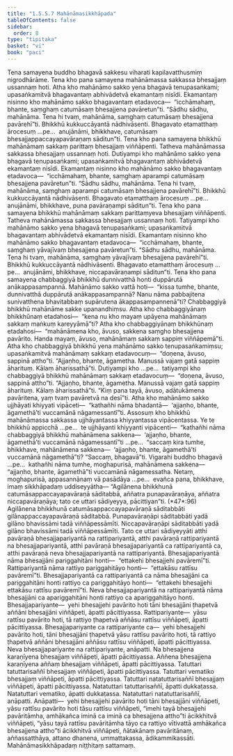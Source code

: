 ```yaml
---
title: "1.5.5.7 Mahānāmasikkhāpada"
tableOfContents: false
sidebar:
  order: 8
type: "tipitaka"
basket: "vi"
book: "paci"
---
```



<DynamicBreadcrumb />

<Division number="303" book="paci">

<Paragraph number="964" book="paci">
Tena samayena buddho bhagavā sakkesu viharati kapilavatthusmiṃ nigrodhārāme. Tena kho pana samayena mahānāmassa sakkassa bhesajjaṃ ussannaṃ hoti. Atha kho mahānāmo sakko yena bhagavā tenupasaṅkami; upasaṅkamitvā bhagavantaṃ abhivādetvā ekamantaṃ nisīdi. Ekamantaṃ nisinno kho mahānāmo sakko bhagavantaṃ etadavoca—  “icchāmahaṃ, bhante, saṃghaṃ catumāsaṃ bhesajjena pavāretun”ti. “Sādhu sādhu, mahānāma. Tena hi tvaṃ, mahānāma, saṃghaṃ catumāsaṃ bhesajjena pavārehī”ti. Bhikkhū kukkuccāyantā nādhivāsenti. Bhagavato etamatthaṃ ārocesuṃ …pe…  anujānāmi, bhikkhave, catumāsaṃ bhesajjappaccayapavāraṇaṃ sāditun”ti.
</Paragraph>

</Division>
<Division number="304" book="paci">

<Paragraph number="965" book="paci">
Tena kho pana samayena bhikkhū mahānāmaṃ sakkaṃ parittaṃ bhesajjaṃ viññāpenti. Tatheva mahānāmassa sakkassa bhesajjaṃ ussannaṃ hoti. Dutiyampi kho mahānāmo sakko yena bhagavā tenupasaṅkami; upasaṅkamitvā bhagavantaṃ abhivādetvā ekamantaṃ nisīdi. Ekamantaṃ nisinno kho mahānāmo sakko bhagavantaṃ etadavoca—  “icchāmahaṃ, bhante, saṃghaṃ aparampi catumāsaṃ bhesajjena pavāretun”ti. “Sādhu sādhu, mahānāma. Tena hi tvaṃ, mahānāma, saṃghaṃ aparampi catumāsaṃ bhesajjena pavārehī”ti. Bhikkhū kukkuccāyantā nādhivāsenti. Bhagavato etamatthaṃ ārocesuṃ …pe…  anujānāmi, bhikkhave, puna pavāraṇampi sāditun”ti.
</Paragraph>

</Division>
<Division number="305" book="paci">

<Paragraph number="966" book="paci">
Tena kho pana samayena bhikkhū mahānāmaṃ sakkaṃ parittaṃyeva bhesajjaṃ viññāpenti. Tatheva mahānāmassa sakkassa bhesajjaṃ ussannaṃ hoti. Tatiyampi kho mahānāmo sakko yena bhagavā tenupasaṅkami; upasaṅkamitvā bhagavantaṃ abhivādetvā ekamantaṃ nisīdi. Ekamantaṃ nisinno kho mahānāmo sakko bhagavantaṃ etadavoca—  “icchāmahaṃ, bhante, saṃghaṃ yāvajīvaṃ bhesajjena pavāretun”ti. “Sādhu sādhu, mahānāma. Tena hi tvaṃ, mahānāma, saṃghaṃ yāvajīvaṃ bhesajjena pavārehī”ti. Bhikkhū kukkuccāyantā nādhivāsenti. Bhagavato etamatthaṃ ārocesuṃ …pe…  anujānāmi, bhikkhave, niccapavāraṇampi sāditun”ti.
</Paragraph>

<Paragraph number="967" book="paci">
Tena kho pana samayena chabbaggiyā bhikkhū dunnivatthā honti duppārutā anākappasampannā. Mahānāmo sakko vattā hoti—  “kissa tumhe, bhante, dunnivatthā duppārutā anākappasampannā? Nanu nāma pabbajitena sunivatthena bhavitabbaṃ supārutena ākappasampannenā”ti? Chabbaggiyā bhikkhū mahānāme sakke upanandhiṃsu. Atha kho chabbaggiyānaṃ bhikkhūnaṃ etadahosi—  “kena nu kho mayaṃ upāyena mahānāmaṃ sakkaṃ maṅkuṃ kareyyāmā”ti? Atha kho chabbaggiyānaṃ bhikkhūnaṃ etadahosi—  “mahānāmena kho, āvuso, sakkena saṃgho bhesajjena pavārito. Handa mayaṃ, āvuso, mahānāmaṃ sakkaṃ sappiṃ viññāpemā”ti. Atha kho chabbaggiyā bhikkhū yena mahānāmo sakko tenupasaṅkamiṃsu; upasaṅkamitvā mahānāmaṃ sakkaṃ etadavocuṃ—  “doṇena, āvuso, sappinā attho”ti. “Ajjaṇho, bhante, āgametha. Manussā vajaṃ gatā sappiṃ āharituṃ. Kālaṃ āharissathā”ti.
</Paragraph>

<Paragraph number="968" book="paci">
Dutiyampi kho …pe…  tatiyampi kho chabbaggiyā bhikkhū mahānāmaṃ sakkaṃ etadavocuṃ—  “doṇena, āvuso, sappinā attho”ti. “Ajjaṇho, bhante, āgametha. Manussā vajaṃ gatā sappiṃ āharituṃ. Kālaṃ āharissathā”ti. “Kiṃ pana tayā, āvuso, adātukāmena pavāritena, yaṃ tvaṃ pavāretvā na desī”ti. Atha kho mahānāmo sakko ujjhāyati khiyyati vipāceti—  “kathañhi nāma bhadantā—  ‘ajjaṇho, bhante, āgamethā’ti vuccamānā nāgamessantī”ti.
</Paragraph>

<Paragraph number="969" book="paci">
Assosuṃ kho bhikkhū mahānāmassa sakkassa ujjhāyantassa khiyyantassa vipācentassa. Ye te bhikkhū appicchā …pe…  te ujjhāyanti khiyyanti vipācenti—  “kathañhi nāma chabbaggiyā bhikkhū mahānāmena sakkena—  ‘ajjaṇho, bhante, āgamethā’ti vuccamānā nāgamessantī”ti …pe…  “saccaṃ kira tumhe, bhikkhave, mahānāmena sakkena—  ‘ajjaṇho, bhante, āgamethā’ti vuccamānā nāgamethā”ti? “Saccaṃ, bhagavā”ti. Vigarahi buddho bhagavā …pe…  kathañhi nāma tumhe, moghapurisā, mahānāmena sakkena—  “ajjaṇho, bhante, āgamethā”ti vuccamānā nāgamessatha. Netaṃ, moghapurisā, appasannānaṃ vā pasādāya …pe…  evañca pana, bhikkhave, imaṃ sikkhāpadaṃ uddiseyyātha—
</Paragraph>

</Division>
<Division number="306" book="paci">

<Paragraph number="970" book="paci">
<Emphasis>“Agilānena bhikkhunā catumāsappaccayapavāraṇā sāditabbā</Emphasis>, <Emphasis>aññatra punapavāraṇāya, aññatra niccapavāraṇāya; tato ce uttari sādiyeyya, pācittiyan”</Emphasis>ti. (*47*:<Emphasis>96</Emphasis>)
</Paragraph>

</Division>
<Division number="307" book="paci">

<Paragraph number="971" book="paci">
<Emphasis>Agilānena bhikkhunā catumāsappaccayapavāraṇā sāditabbā</Emphasis>ti gilānappaccayapavāraṇā sāditabbā.
</Paragraph>

<Paragraph number="972" book="paci">
<Emphasis>Punapavāraṇāpi sāditabbā</Emphasis>ti yadā gilāno bhavissāmi tadā viññāpessāmīti.
</Paragraph>

<Paragraph number="973" book="paci">
<Emphasis>Niccapavāraṇāpi sāditabbā</Emphasis>ti yadā gilāno bhavissāmi tadā viññāpessāmīti.
</Paragraph>

<Paragraph number="974" book="paci">
<Emphasis>Tato ce uttari sādiyeyyā</Emphasis>ti atthi pavāraṇā bhesajjapariyantā na rattipariyantā, atthi pavāraṇā rattipariyantā na bhesajjapariyantā, atthi pavāraṇā bhesajjapariyantā ca rattipariyantā ca, atthi pavāraṇā neva bhesajjapariyantā na rattipariyantā.
</Paragraph>

<Paragraph number="975" book="paci">
<Emphasis>Bhesajjapariyantā</Emphasis> nāma bhesajjāni pariggahitāni honti—  “ettakehi bhesajjehi pavāremī”ti. <Emphasis>Rattipariyantā</Emphasis> nāma rattiyo pariggahitāyo honti—  “ettakāsu rattīsu pavāremī”ti. <Emphasis>Bhesajjapariyantā ca rattipariyantā ca</Emphasis> nāma bhesajjāni ca pariggahitāni honti rattiyo ca pariggahitāyo honti—  “ettakehi bhesajjehi ettakāsu rattīsu pavāremī”ti. <Emphasis>Neva bhesajjapariyantā na rattipariyantā</Emphasis> nāma bhesajjāni ca apariggahitāni honti rattiyo ca apariggahitāyo honti.
</Paragraph>

</Division>
<Division number="308" book="paci">

<Paragraph number="976" book="paci">
Bhesajjapariyante—  yehi bhesajjehi pavārito hoti tāni bhesajjāni ṭhapetvā aññāni bhesajjāni viññāpeti, āpatti pācittiyassa. Rattipariyante—  yāsu rattīsu pavārito hoti, tā rattiyo ṭhapetvā aññāsu rattīsu viññāpeti, āpatti pācittiyassa. Bhesajjapariyante ca rattipariyante ca—  yehi bhesajjehi pavārito hoti, tāni bhesajjāni ṭhapetvā yāsu rattīsu pavārito hoti, tā rattiyo ṭhapetvā aññāni bhesajjāni aññāsu rattīsu viññāpeti, āpatti pācittiyassa. Neva bhesajjapariyante na rattipariyante, anāpatti.
</Paragraph>

</Division>
<Division number="309" book="paci">

<Paragraph number="977" book="paci">
Na bhesajjena karaṇīyena bhesajjaṃ viññāpeti, āpatti pācittiyassa. Aññena bhesajjena karaṇīyena aññaṃ bhesajjaṃ viññāpeti, āpatti pācittiyassa. Tatuttari tatuttarisaññī bhesajjaṃ viññāpeti, āpatti pācittiyassa. Tatuttari vematiko bhesajjaṃ viññāpeti, āpatti pācittiyassa. Tatuttari natatuttarisaññī bhesajjaṃ viññāpeti, āpatti pācittiyassa.
</Paragraph>

<Paragraph number="978" book="paci">
Natatuttari tatuttarisaññī, āpatti dukkaṭassa. Natatuttari vematiko, āpatti dukkaṭassa. Natatuttari natatuttarisaññī, anāpatti.
</Paragraph>

</Division>
<Division number="310" book="paci">

<Paragraph number="979" book="paci">
Anāpatti—  yehi bhesajjehi pavārito hoti tāni bhesajjāni viññāpeti, yāsu rattīsu pavārito hoti tāsu rattīsu viññāpeti, “imehi tayā bhesajjehi pavāritāmha, amhākañca iminā ca iminā ca bhesajjena attho”ti ācikkhitvā viññāpeti, “yāsu tayā rattīsu pavāritāmha tāyo ca rattiyo vītivattā amhākañca bhesajjena attho”ti ācikkhitvā viññāpeti, ñātakānaṃ pavāritānaṃ, aññassatthāya, attano dhanena, ummattakassa, ādikammikassāti.

</Paragraph>
</Division>

<Paragraph number="980" type="center" book="paci">
Mahānāmasikkhāpadaṃ niṭṭhitaṃ sattamaṃ.
</Paragraph>